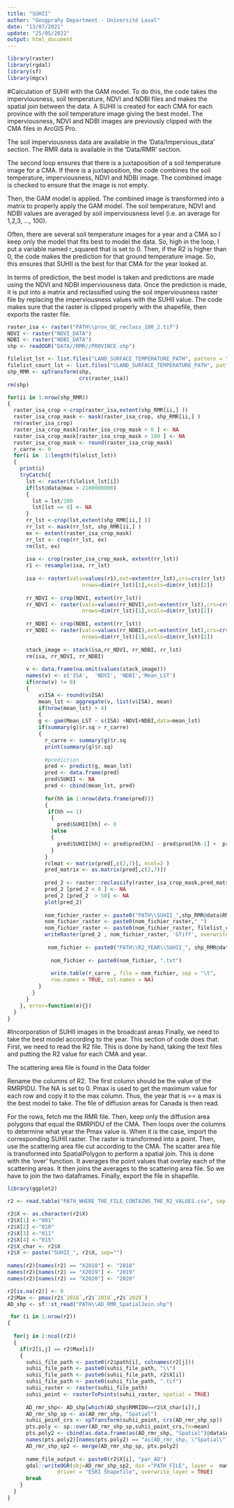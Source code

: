 ```yaml
---
title: "SUHII"
author: "Geogprahy Department - Université Laval"
date: "13/07/2021"
update: "25/05/2022"
output: html_document
---
```


```r
library(raster)
library(rgdal)
library(sf)
library(mgcv)
```

#Calculation of SUHII with the GAM model. 
To do this, the code takes the imperviousness, soil temperature, NDVI and NDBI files and makes the spatial join between the data. A SUHII is created for each CMA for each province with the soil temperature image giving the best model. The imperviousness, NDVI and NDBI images are previously clipped with the CMA files in ArcGIS Pro.

The soil imperviousness data are available in the 'Data/Impervious_data' section. The RMR data is available in the 'Data/RMR' section.

The second loop ensures that there is a juxtaposition of a soil temperature image for a CMA. If there is a juxtaposition, the code combines the soil temperature, imperviousness, NDVI and NDBI image. The combined image is checked to ensure that the image is not empty. 

Then, the GAM model is applied. The combined image is transformed into a matrix to properly apply the GAM model. The soil temperature, NDVI and NDBI values are averaged by soil imperviousness level (i.e. an average for 1,2,3, ..., 100).

Often, there are several soil temperature images for a year and a CMA so I keep only the model that fits best to model the data. So, high in the loop, I put a variable named r_squared that is set to 0. Then, if the R2 is higher than 0, the code makes the prediction for that ground temperature image. So, this ensures that SUHII is the best for that CMA for the year looked at. 

In terms of prediction, the best model is taken and predictions are made using the NDVI and NDBI imperviousness data. Once the prediction is made, it is put into a matrix and reclassified using the soil imperviousness raster file by replacing the imperviousness values with the SUHII value. The code makes sure that the raster is clipped properly with the shapefile, then exports the raster file.
 
```r
raster_isa <- raster("PATH\\prov_QC_reclass_100_2.tif")
NDVI <- raster("NDVI_DATA")
NDBI <- raster("NDBI_DATA")
shp <- readOGR("DATA//RMR//PROVINCE.shp")

filelist_lst <- list.files("LAND_SURFACE_TEMPERATURE_PATH", pattern = ".tif", full.names = TRUE)
filelist_court_lst <- list.files("CLAND_SURFACE_TEMPERATURE_PATH", pattern = ".tif")
shp_RMR <- spTransform(shp,
                       crs(raster_isa))
rm(shp)

for(ii in 1:nrow(shp_RMR))
{
  raster_isa_crop <-crop(raster_isa,extent(shp_RMR[ii,] ))
  raster_isa_crop_mask <- mask(raster_isa_crop, shp_RMR[ii,] )
  rm(raster_isa_crop)
  raster_isa_crop_mask[raster_isa_crop_mask < 0 ] <- NA
  raster_isa_crop_mask[raster_isa_crop_mask > 100 ] <- NA
  raster_isa_crop_mask <- round(raster_isa_crop_mask)
  r_carre <- 0
  for(i in  1:length(filelist_lst))
  {
    print(i)
    tryCatch({
      lst <- raster(filelist_lst[i])
      if(lst@data@max > 2100000000)
      {
        lst = lst/100
        lst[lst == 0] <- NA
      }
      rr_lst <-crop(lst,extent(shp_RMR[ii,] ))
      rr_lst <- mask(rr_lst, shp_RMR[ii,] )
      ex <- extent(raster_isa_crop_mask)
      rr_lst <- crop(rr_lst, ex)
      rm(lst, ex)
        
      isa <- crop(raster_isa_crop_mask, extent(rr_lst))
      r1 <- resample(isa, rr_lst)
      
      isa <- raster(vals=values(r1),ext=extent(rr_lst),crs=crs(rr_lst),
                        nrows=dim(rr_lst)[1],ncols=dim(rr_lst)[2])
      
      rr_NDVI <- crop(NDVI, extent(rr_lst))
      rr_NDVI <- raster(vals=values(rr_NDVI),ext=extent(rr_lst),crs=crs(rr_lst),
                        nrows=dim(rr_lst)[1],ncols=dim(rr_lst)[2])
      
      rr_NDBI <- crop(NDBI, extent(rr_lst))
      rr_NDBI <- raster(vals=values(rr_NDBI),ext=extent(rr_lst),crs=crs(rr_lst),
                        nrows=dim(rr_lst)[1],ncols=dim(rr_lst)[2])
      
      stack_image <- stack(isa,rr_NDVI, rr_NDBI, rr_lst)
      rm(isa, rr_NDVI, rr_NDBI)
      
      v <- data.frame(na.omit(values(stack_image)))
      names(v) <- c('ISA',  'NDVI', 'NDBI','Mean_LST')
      if(nrow(v) != 0)
      {
          v$ISA <- round(v$ISA)
          mean_lst <- aggregate(v, list(v$ISA), mean)
          if(nrow(mean_lst) > 4)
          {
          g <- gam(Mean_LST ~ s(ISA) +NDVI+NDBI,data=mean_lst)
          if(summary(g)$r.sq > r_carre)
          {
            r_carre <- summary(g)$r.sq
            print(summary(g)$r.sq)
            
            #prediction
            pred <- predict(g, mean_lst)
            pred <- data.frame(pred)
            pred$SUHII <- NA
            pred <- cbind(mean_lst, pred)
  
            for(hh in 1:nrow(data.frame(pred)))
            {
             if(hh == 1)
              {
                pred$SUHII[hh] <- 0
              }else
              {
                pred$SUHII[hh] <- pred$pred[hh] - pred$pred[hh-1] +  pred$SUHII[hh-1]
              }
            }
            rclmat <- matrix(pred[,c(2,7)], ncol=2 )
            pred_matrix <- as.matrix(pred[,c(2,7)])
  
            pred_2 <- raster::reclassify(raster_isa_crop_mask,pred_matrix)
            pred_2 [pred_2 < 0 ] <- NA
            pred_2 [pred_2  > 50] <- NA
            plot(pred_2)
            
            nom_fichier_raster <- paste0("PATH\\SUHII_",shp_RMR@data$RMRIDU[ii]) 
            nom_fichier_raster <- paste0(nom_fichier_raster,"_") 
            nom_fichier_raster <- paste0(nom_fichier_raster, filelist_court_lst[i])
            writeRaster(pred_2 , nom_fichier_raster, 'GTiff', overwrite=TRUE)
            
             nom_fichier <- paste0("PATH\\R2_YEAR\\SUHII_", shp_RMR@data$RMRIDU[ii])
             
              nom_fichier <- paste0(nom_fichier, ".txt")
              
              write.table(r_carre , file = nom_fichier, sep = "\t",
              row.names = TRUE, col.names = NA)
          }
        }
      }
    }, error=function(e){})
  } 
}
```
#Incorporation of SUHII images in the broadcast areas
Finally, we need to take the best model according to the year. This section of code does that. First, we need to read the R2 file. This is done by hand, taking the text files and putting the R2 value for each CMA and year. 

The scattering area file is found in the Data folder

Rename the columns of R2. The first column should be the value of the RMRPIDU. The NA is set to 0. Pmax is used to get the maximum value for each row and copy it to the max column. Thus, the year that is == a max is the best model to take. The file of diffusion areas for Canada is then read.

For the rows, fetch me the RMR file. Then, keep only the diffusion area polygons that equal the RMRPIDU of the CMA. Then loops over the columns to determine what year the Pmax value is. When it is the case, import the corresponding SUHII raster. The raster is transformed into a point. Then, use the scattering area file cut according to the CMA. The scatter area file is transformed into SpatialPolygon to perform a spatial join. This is done with the 'over' function. It averages the point values that overlay each of the scattering areas. It then joins the averages to the scattering area file. So we have to join the two dataframes. Finally, export the file in shapefile.

```r
library(ggplot2)

r2 <- read.table("PATH_WHERE_THE_FILE_CONTAINS_THE_R2_VALUES.csv", sep =";", header = TRUE)

r2$X <- as.character(r2$X)
r2$X[1] <-"001" 
r2$X[2] <-"010"
r2$X[3] <-"011"
r2$X[4] <-"015" 
r2$X_char <- r2$X
r2$X <- paste("SUHII_", r2$X, sep="") 
  
names(r2)[names(r2) == "X2018"] <- "2018"
names(r2)[names(r2) == "X2019"] <- "2019"
names(r2)[names(r2) == "X2020"] <- "2020"

r2[is.na(r2)] <- 0
r2$Max <- pmax(r2$`2018`,r2$`2019`,r2$`2020`)
AD_shp <- sf::st_read("PATH\\AD_RMR_SpatialJoin.shp") 

 for (i in 1:nrow(r2))
{
  
  for(j in 2:ncol(r2))
  {
    if(r2[i,j] == r2$Max[i])
    {
      suhii_file_path <- paste0(r2$path[i], colnames(r2[j]))
      suhii_file_path <- paste0(suhii_file_path, "\\")
      suhii_file_path <- paste0(suhii_file_path, r2$X[i])
      suhii_file_path <- paste0(suhii_file_path, ".tif")
      suhii_raster <- raster(suhii_file_path)
      suhii_point <- rasterToPoints(suhii_raster, spatial = TRUE)
      
      AD_rmr_shp<- AD_shp[which(AD_shp$RMRIDU==r2$X_char[i]),]
      AD_rmr_shp_sp <- as(AD_rmr_shp, "Spatial")
      suhii_point_crs <- spTransform(suhii_point, crs(AD_rmr_shp_sp))
      pts.poly <- sp::over(AD_rmr_shp_sp,suhii_point_crs,fn=mean)
      pts.poly2 <- cbind(as.data.frame(as(AD_rmr_shp, "Spatial")@data$ADIDU), pts.poly)
      names(pts.poly2)[names(pts.poly2) == "as(AD_rmr_shp, \"Spatial\")@data$ADIDU"] <- "ADIDU"
      AD_rmr_shp_sp2 <- merge(AD_rmr_shp_sp, pts.poly2)
      
      name_file_output <- paste0(r2$X[i], "par_AD")
      gdal::writeOGR(obj=AD_rmr_shp_sp2, dsn ="PATH_FILE", layer =  name_file_output,
                driver = "ESRI Shapefile", overwrite_layer = TRUE) 
      break
    }
  }
}
```